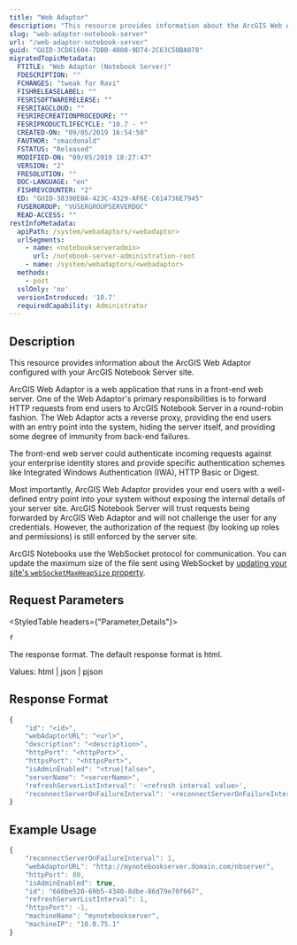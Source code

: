 ```yaml
---
title: "Web Adaptor"
description: "This resource provides information about the ArcGIS Web Adaptor configured with your ArcGIS Notebook Server site."
slug: "web-adaptor-notebook-server"
url: "/web-adaptor-notebook-server"
guid: "GUID-3CD61604-7DBB-4008-9D74-2C63C50BA078"
migratedTopicMetadata:
  FTITLE: "Web Adaptor (Notebook Server)"
  FDESCRIPTION: ""
  FCHANGES: "tweak for Ravi"
  FISHRELEASELABEL: ""
  FESRISOFTWARERELEASE: ""
  FESRITAGCLOUD: ""
  FESRIRECREATIONPROCEDURE: ""
  FESRIPRODUCTLIFECYCLE: "10.7 - *"
  CREATED-ON: "09/05/2019 16:54:50"
  FAUTHOR: "smacdonald"
  FSTATUS: "Released"
  MODIFIED-ON: "09/05/2019 18:27:47"
  VERSION: "2"
  FRESOLUTION: ""
  DOC-LANGUAGE: "en"
  FISHREVCOUNTER: "2"
  ED: "GUID-38398E0A-423C-4329-AF6E-C614736E7945"
  FUSERGROUP: "VUSERGROUPSERVERDOC"
  READ-ACCESS: ""
restInfoMetadata:
  apiPath: /system/webadaptors/<webadaptor>
  urlSegments:
    - name: <notebookserveradmin>
      url: /notebook-server-administration-root
    - name: /system/webadaptors/<webadaptor>
  methods:
    - post
  sslOnly: 'no'
  versionIntroduced: '10.7'
  requiredCapability: Administrator
---
```


## Description

This resource provides information about the ArcGIS Web Adaptor configured with your ArcGIS Notebook Server site.

ArcGIS Web Adaptor is a web application that runs in a front-end web server. One of the Web Adaptor's primary responsibilities is to forward HTTP requests from end users to ArcGIS Notebook Server in a round-robin fashion. The Web Adaptor acts a reverse proxy, providing the end users with an entry point into the system, hiding the server itself, and providing some degree of immunity from back-end failures.

The front-end web server could authenticate incoming requests against your enterprise identity stores and provide specific authentication schemes like Integrated Windows Authentication (IWA), HTTP Basic or Digest.

Most importantly, ArcGIS Web Adaptor provides your end users with a well-defined entry point into your system without exposing the internal details of your server site. ArcGIS Notebook Server will trust requests being forwarded by ArcGIS Web Adaptor and will not challenge the user for any credentials. However, the authorization of the request (by looking up roles and permissions) is still enforced by the server site.

ArcGIS Notebooks use the WebSocket protocol for communication. You can update the maximum size of the file sent using WebSocket by [updating your site's `webSocketMaxHeapSize`  property](/server-properties).

##  Request Parameters 

<StyledTable headers={"Parameter,Details"}>

<StyledTableRow>

<StyledTableCell cellStyle="markdown">

`f` 

</StyledTableCell>

<StyledTableCell cellStyle="markdown">

The response format. The default response format is html.

Values: html | json | pjson

</StyledTableCell>

</StyledTableRow>

</StyledTable>

## Response Format

```javascript
{
    "id": "<id>",
    "webAdaptorURL": "<url>",
    "description": "<description>",
    "httpPort": "<httpPort>",
    "httpsPort": "<httpsPort>",
    "isAdminEnabled": "<true|false>",
    "serverName": "<serverName>",
    "refreshServerListInterval": '<refresh interval value>',
    "reconnectServerOnFailureInterval": '<reconnectServerOnFailureInterval value>',
}
```

 

## Example Usage

```javascript
{
    "reconnectServerOnFailureInterval": 1,
    "webAdaptorURL": "http://mynotebookserver.domain.com/nbserver",
    "httpPort": 80,
    "isAdminEnabled": true,
    "id": "660be520-69b5-4340-8dbe-86d79e70f667",
    "refreshServerListInterval": 1,
    "httpsPort": -1,
    "machineName": "mynotebookserver",
    "machineIP": "10.0.75.1"
}

```

 
